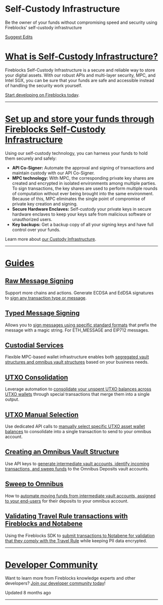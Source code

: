   # Self-Custody Infrastructure

Be the owner of your funds without compromising speed and security using Fireblocks' self-custody infrastructure

[Suggest Edits](/edit/self-custody-infrastructure)

# [What is Self-Custody Infrastructure?](#what-is-self-custody-infrastructure)

Fireblocks Self-Custody Infrastructure is a secure and reliable way to store your digital assets. With our robust APIs and multi-layer security, MPC, and Intel SGX, you can be sure that your funds are safe and accessible instead of handling the security work yourself.

[Start developing on Fireblocks today](https://www.fireblocks.com/developer-sandbox-sign-up/?gl=1*19mlzew*_ga*MTY4ODc5Mjc3Ni%5B%E2%80%A6%5D_ga_D39L1D2ZX2*MTY4Nzg2MTQwOS4xNi4xLjE2ODc4Njc3OTMuMjcuMC4w).

* * *

# [Set up and store your funds through Fireblocks Self-Custody Infrastructure](#set-up-and-store-your-funds-through-fireblocks-self-custody-infrastructure)

Using our self-custody technology, you can harness your funds to hold them securely and safely:

*   **API Co-Signer:** Automate the approval and signing of transactions and maintain custody with our API Co-Signer.
*   **MPC technology:** With MPC, the corresponding private key shares are created and encrypted in isolated environments among multiple parties. To sign transactions, the key shares are used to perform multiple rounds of computation without ever being brought into the same environment. Because of this, MPC eliminates the single point of compromise of private key creation and signing.
*   **Secure Hardware Enclaves:** Self-custody your private keys in secure hardware enclaves to keep your keys safe from malicious software or unauthorized users.
*   **Key backups:** Get a backup copy of all your signing keys and have full control over your funds.

Learn more about [our Custody Infrastructure](https://www.fireblocks.com/digital-asset-custody/).

* * *

# [Guides](#guides)
## [Raw Message Signing](#raw-message-signing)

Support more chains and actions. Generate ECDSA and EdDSA signatures to [sign any transaction type or message](/docs/raw-message-signing).

## [Typed Message Signing](#typed-message-signing)

Allows you to [sign messages using specific standard formats](/docs/typed-message-signing) that prefix the message with a magic string. For ETH\_MESSAGE and EIP712 messages.

## [Custodial Services](#custodial-services)

Flexible MPC-based wallet infrastructure enables both [segregated vault structures and omnibus vault structures](/docs/custodial-services) based on your business needs.

## [UTXO Consolidation](#utxo-consolidation)

Leverage automation to [consolidate your unspent UTXO balances across UTXO wallets](/docs/utxo-consolidation) through special transactions that merge them into a single output.

## [UTXO Manual Selection](#utxo-manual-selection)

Use dedicated API calls to [manually select specific UTXO asset wallet balances](/docs/utxo-manual-selection) to consolidate into a single transaction to send to your omnibus account.

## [Creating an Omnibus Vault Structure](#creating-an-omnibus-vault-structure)

Use API keys to [generate intermediate vault accounts, identify incoming transactions, and sweep funds](/docs/creating-an-omnibus-vault-structure) to the Omnibus Deposits vault accounts.

## [Sweep to Omnibus](#sweep-to-omnibus)

How to [automate moving funds from intermediate vault accounts, assigned to your end-users](/docs/sweep-to-omnibus) for their deposits to your omnibus account.

## [Validating Travel Rule transactions with Fireblocks and Notabene](#validating-travel-rule-transactions-with-fireblocks-and-notabene)

Using the Fireblocks SDK to [submit transactions to Notabene for validation that they comply with the Travel Rule](/docs/validating-travel-rule-transactions-with-fireblocks-and-notabene) while keeping PII data encrypted.

* * *

# [Developer Community](#developer-community)

Want to learn more from Fireblocks knowledge experts and other developers? [Join our developer community today](https://community.fireblocks.com/)!

Updated 8 months ago

* * *